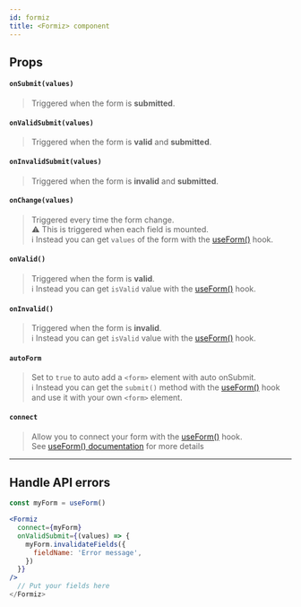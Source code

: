 ```yaml
---
id: formiz
title: <Formiz> component
---
```



## Props

#### `onSubmit(values)`

> Triggered when the form is **submitted**.

#### `onValidSubmit(values)`

> Triggered when the form is **valid** and **submitted**.

#### `onInvalidSubmit(values)`

> Triggered when the form is **invalid** and **submitted**.

#### `onChange(values)`

> Triggered every time the form change.<br />
> ⚠️ This is triggered when each field is mounted.<br />
> ℹ️ Instead you can get `values` of the form with the [useForm()](/docs/core/use-form) hook.

#### `onValid()`

> Triggered when the form is **valid**.<br />
> ℹ️ Instead you can get `isValid` value with the [useForm()](/docs/core/use-form) hook.

#### `onInvalid()`

> Triggered when the form is **invalid**.<br />
> ℹ️ Instead you can get `isValid` value with the [useForm()](/docs/core/use-form) hook.

#### `autoForm`

> Set to `true` to auto add a `<form>` element with auto onSubmit.<br />
> ℹ️ Instead you can get the `submit()` method with the [useForm()](/docs/core/use-form) hook and use it with your own `<form>` element.

#### `connect`

> Allow you to connect your form with the [useForm()](/docs/core/use-form) hook.<br />
> See [useForm() documentation](/docs/core/use-form) for more details

---

## Handle API errors

<WIP />

```jsx
const myForm = useForm()

<Formiz
  connect={myForm}
  onValidSubmit={(values) => {
    myForm.invalidateFields({
      fieldName: 'Error message',
    })
  }}
/>
  // Put your fields here
</Formiz>
```